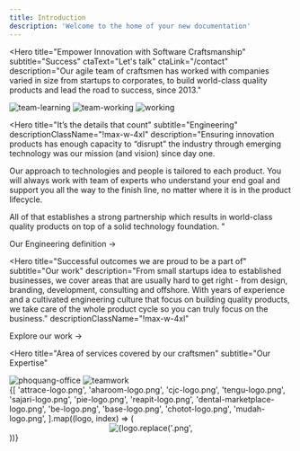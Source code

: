 ```yaml
---
title: Introduction
description: 'Welcome to the home of your new documentation'
---
```


<Hero
  title="Empower Innovation
  with Software Craftsmanship"
  subtitle="Success"
  ctaText="Let's talk"
  ctaLink="/contact"
  description="Our agile team of craftsmen has worked with companies varied in size from startups to corporates, to build world-class quality products and lead the road to success, since 2013."
>
  <div className="grid grid-cols-1 md:grid-cols-3 gap-10 mt-20">
    <Image
      src="./images/home/team-learning.png"
      alt="team-learning"
      className="hidden lg:block"
    />
    <Image src="./images/home/team-working.png" alt="team-working" />
    <Image
      src="./images/home/working.png"
      alt="working"
      className="hidden lg:block"
    />
  </div>
</Hero>

<Hero
  title="It’s the details that count"
  subtitle="Engineering"
  descriptionClassName="!max-w-4xl"
  description="Ensuring innovation products has enough capacity to “disrupt” the industry through emerging technology was our mission (and vision) since day one.

  Our approach to technologies and people is tailored to each product. You will always work with team of experts who understand your end goal and support you all the way to the finish line, no matter where it is in the product lifecycle.

  All of that establishes a strong partnership which results in world-class quality products on top of a solid technology foundation.
"

>

<div className="grid grid-cols-1 md:grid-cols-2 lg:grid-cols-4 gap-8 mb-10">
  <FeatureCard
    title="Pride in
      well-crafted products"
    bgImage="./images/home/svg/bg-item-1.svg"
    iconImg="./images/home/svg/logo-item-1.svg"
  />
  <FeatureCard
    title="Cultivating
      engineering culture"
    bgImage="./images/home/svg/bg-item-2.svg"
    iconImg="./images/home/svg/logo-item-2.svg"
  />
  <FeatureCard
    title="Embracing the Agile Manifesto"
    bgImage="./images/home/svg/bg-item-3.svg"
    iconImg="./images/home/svg/logo-item-3.svg"
  />
  <FeatureCard
    title="Technical decision based on real value"
    bgImage="./images/home/svg/bg-item-4.svg"
    iconImg="./images/home/svg/logo-item-4.svg"
  />
</div>

<Link href="/manifesto" className="text-xl font-medium text-primary">
  Our Engineering definition →
</Link>

</Hero>

<Hero
  title="Successful outcomes
  we are proud to be a part of"
  subtitle="Our work"
  description="From small startups idea to established businesses, we cover areas that are usually hard to get right - from design, branding, development, consulting and offshore. With years of experience and a cultivated engineering culture that focus on building quality products, we take care of the whole product cycle so you can truly focus on the business."
  descriptionClassName="!max-w-4xl"
>
  <div className="grid grid-cols-1 lg:grid-cols-2 gap-8 mb-10">
    <SolutionHighlight
      label="Ideate"
      title="Spark and kick-off your innovation ideas"
      description="We’re the “soul mate” you need to ship the MVP in a
      timely manner so you can quickly validate your idea
      and turn it into reality."
      bgGraphic="./images/home/svg/bg-ideate.svg"
    />
    <SolutionHighlight
      label="Design"
      title="Empower startups through design solutions"
      description="Emphasize your business solution through Design
      Thinking - our approach to create strategic and
      people-centric design solutions. Together we
      collaborate to build experiences that make a
      successful product."
      bgGraphic="./images/home/svg/bg-branding.svg"
    />
    <SolutionHighlight
      label="Build"
      title="Make your dream product possible"
      description="Our woodland, backed by talented and ambitious
      workforce with years of experience, is the top-of-mind
      place for founders looking to scale up their engineering
      capabilities."
      bgGraphic="./images/home/svg/bg-build.svg"
    />
    <SolutionHighlight
      label="Offshore"
      title="Build a trustworthy network
      between talents and founders"
      description="Over the years, we thrive to continuously build a wide
      network of trust between talents and founders, with
      trust at the center of values.
      We connect founders with skillful developers across Asia."
      bgGraphic="./images/home/svg/bg-offshore.svg"
    />

  </div>
  <Link
    href="/work"
    className="text-xl font-medium text-primary"
  >
    Explore our work →
  </Link>
</Hero>

<Hero
  title="Area of services covered by our craftsmen"
  subtitle="Our Expertise"
>
  <NavigationDropDownContent
    groups={siteConfig?.header?.navigation.tabs[0].groups}
    className="grid-cols-1 md:grid-cols-2 lg:grid-cols-4 gap-8 mx-0 px-0 !max-w-auto !px-0"
  />
</Hero>

<Section>
  <HStack gap="xl">
    <FlexItem className="flex-1 lg:basis-2/3">
      <Image src="./images/home/phoquang-office.jpg" alt="phoquang-office" />
    </FlexItem>
    <FlexItem className="hidden lg:block lg:basis-1/3">
      <Image
        src="./images/home/teamwork.png"
        alt="teamwork"
        className="px-2.5"
      />
    </FlexItem>
  </HStack>
</Section>

<Section className="py-16">
  <div className="grid grid-cols-2 lg:grid-cols-4 gap-8 max-w-6xl mx-auto">
    {[
      'attrace-logo.png',
      'aharoom-logo.png',
      'cjc-logo.png',
      'tengu-logo.png',
      'sajari-logo.png',
      'pie-logo.png',
      'reapit-logo.png',
      'dental-marketplace-logo.png',
      'be-logo.png',
      'base-logo.png',
      'chotot-logo.png',
      'mudah-logo.png',
    ].map((logo, index) => (
      <Center
        className="h-full lg:h-40 max-h-[80px] lg:max-h-[160px] sm:px-12 px-8"
        key={index}
      >
        <Image
          src={`./images/home/${logo}`}
          alt={logo.replace('.png', '')}
          className="w-auto h-full object-contain relative"
          containerClassName="h-full w-full flex items-center justify-center"
        />
      </Center>
    ))}
  </div>
</Section>

<Contact />
